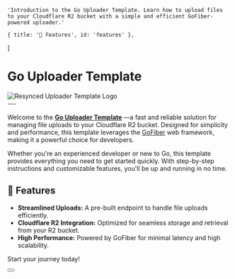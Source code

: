     'Introduction to the Go Uploader Template. Learn how to upload files to your Cloudflare R2 bucket with a simple and efficient GoFiber-powered uploader.'

    { title: '🚀 Features', id: 'features' },
]

# Go Uploader Template

<div>
<img src="https://r2.interrupted.me/uploads/5IWuDvqm.png"
alt="Resynced Uploader Template Logo" 
className="w-full max-w-full h-auto object-contain mx-auto block"  />
</div>
---

Welcome to the **[Go Uploader Template](https://github.com/ResyncedDesign/UploaderTemplate)** —a fast and reliable solution for managing file uploads to your Cloudflare R2 bucket. Designed for simplicity and performance, this template leverages the [GoFiber](https://gofiber.io/) web framework, making it a powerful choice for developers.

Whether you're an experienced developer or new to Go, this template provides everything you need to get started quickly. With step-by-step instructions and customizable features, you'll be up and running in no time.

## 🚀 Features

- **Streamlined Uploads:** A pre-built endpoint to handle file uploads efficiently.
- **Cloudflare R2 Integration:** Optimized for seamless storage and retrieval from your R2 bucket.
- **High Performance:** Powered by GoFiber for minimal latency and high scalability.

Start your journey today!
<div className="not-prose mb-16 mt-6 flex gap-3"><Button href="/uploader/getting-started" arrow="right" children="Getting Started" /></div> 
